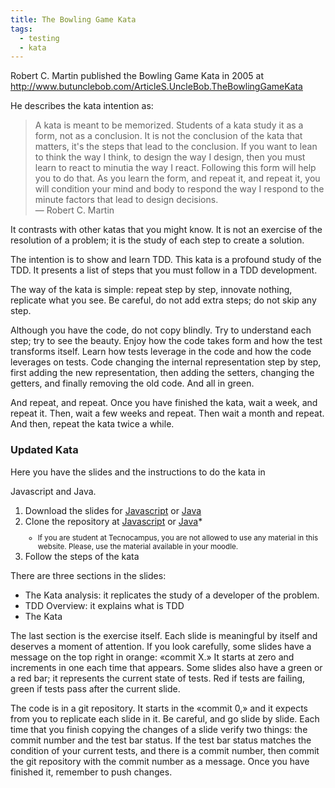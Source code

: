 ```yaml
---
title: The Bowling Game Kata
tags:
  - testing
  - kata
---
```


Robert C. Martin published the Bowling Game Kata in 2005 at
http://www.butunclebob.com/ArticleS.UncleBob.TheBowlingGameKata

He describes the kata intention as:

> A kata is meant to be memorized. Students of a kata study it as a form, not as
> a conclusion. It is not the conclusion of the kata that matters, it's the
> steps that lead to the conclusion. If you want to lean to think the way I
> think, to design the way I design, then you must learn to react to minutia the
> way I react. Following this form will help you to do that. As you learn the
> form, and repeat it, and repeat it, you will condition your mind and body to
> respond the way I respond to the minute factors that lead to design
> decisions.  
> — Robert C. Martin

It contrasts with other katas that you might know. It is not an exercise of the
resolution of a problem; it is the study of each step to create a solution.

The intention is to show and learn TDD. This kata is a profound study of the
TDD. It presents a list of steps that you must follow in a TDD development.

The way of the kata is simple: repeat step by step, innovate nothing, replicate
what you see. Be careful, do not add extra steps; do not skip any step.

Although you have the code, do not copy blindly. Try to understand each step;
try to see the beauty. Enjoy how the code takes form and how the test transforms
itself. Learn how tests leverage in the code and how the code leverages on
tests. Code changing the internal representation step by step, first adding the
new representation, then adding the setters, changing the getters, and finally
removing the old code. And all in green.

And repeat, and repeat. Once you have finished the kata, wait a week, and repeat
it. Then, wait a few weeks and repeat. Then wait a month and repeat. And then,
repeat the kata twice a while.

<h3 id="updated">Updated Kata</h3>

Here you have the slides and the instructions to do the kata in

<span id="javascript">Javascript</span> and <span id="java">Java</span>.

1. Download the slides for [Javascript](/docs/BowlingGameKata-JS.pdf) or
   [Java](/docs/BowlingGameKata-Java.pdf)
2. Clone the repository at [Javascript](https://classroom.github.com/a/jLHCISqT)
   or [Java](https://classroom.github.com/a/BC1YAdho)\*<br />
   <small>
     * If you are student at Tecnocampus, you are not allowed to use any
     material in this website. Please, use the material available in your
     moodle.
   </small>
3. Follow the steps of the kata

There are three sections in the slides:

- The Kata analysis: it replicates the study of a developer of the problem.
- TDD Overview: it explains what is TDD
- The Kata

The last section is the exercise itself. Each slide is meaningful by itself and
deserves a moment of attention. If you look carefully, some slides have a
message on the top right in orange: «commit X.» It starts at zero and increments
in one each time that appears. Some slides also have a green or a red bar; it
represents the current state of tests. Red if tests are failing, green if tests
pass after the current slide.

The code is in a git repository. It starts in the «commit 0,» and it expects
from you to replicate each slide in it. Be careful, and go slide by slide. Each
time that you finish copying the changes of a slide verify two things: the
commit number and the test bar status. If the test bar status matches the
condition of your current tests, and there is a commit number, then commit the
git repository with the commit number as a message. Once you have finished it,
remember to push changes.
